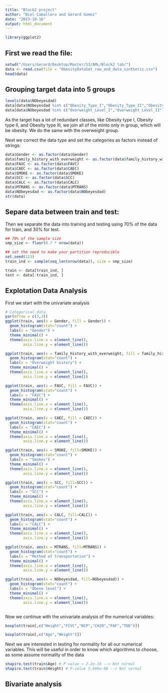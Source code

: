 ---
title: "Block2 project"
author: "Biel Caballero and Gerard Gomez"
date: "2023-10-16"
output: html_document
---

```{r}
library(ggplot2)
```

## First we read the file:
```{r}
setwd("/Users/Gerard/Desktop/Master/S3/AML/Block2 lab/")
data <- read.csv(file = "ObesityDataSet_raw_and_data_sinthetic.csv")
head(data)
```

## Grouping target data into 5 groups
```{r}
levels(data$NObeyesdad)
data[data$NObeyesdad %in% c("Obesity_Type_I","Obesity_Type_II","Obesity_Type_III"),17] <- "Obesity"
data[data$NObeyesdad %in% c("Overweight_Level_I","Overweight_Level_II"),17] <- "Overweight"
```
As the target has a lot of redundant classes, like Obesity type I, Obesity type II, and Obesity type III, we join all of the minto only in group, which will be obesity. We do the same with the overweight group.

Next we correct the data type and set the categories as factors instead of strings:
```{r}
data$Gender <- as.factor(data$Gender)
data$family_history_with_overweight <- as.factor(data$family_history_with_overweight)
data$FAVC <- as.factor(data$FAVC)
data$CAEC <- as.factor(data$CAEC)
data$SMOKE <- as.factor(data$SMOKE)
data$SCC <- as.factor(data$SCC)
data$CALC <- as.factor(data$CALC)
data$MTRANS <- as.factor(data$MTRANS)
data$NObeyesdad <- as.factor(data$NObeyesdad)
str(data)                
```

## Separe data between train and test:
Then we separate the data into training and testing using 70% of the data for train, and 30% for test. 
```{r}
## 70% of the sample size
smp_size <- floor(0.7 * nrow(data))

## set the seed to make your partition reproducible
set.seed(123)
train_ind <- sample(seq_len(nrow(data)), size = smp_size)

train <- data[train_ind, ]
test <- data[-train_ind, ]
```

## Explotation Data Analysis
First we start with the univariate analysis
```{r}
# Categorical data
par(mfrow = c(3,3))
ggplot(train, aes(x = Gender, fill = Gender)) + 
  geom_histogram(stat="count") + 
  labs(x = "Gender") + 
  theme_minimal() + 
  theme(axis.line.x = element_line(),
        axis.line.y = element_line())

ggplot(train, aes(x = family_history_with_overweight, fill = family_history_with_overweight)) + 
  geom_histogram(stat="count") + 
  labs(x = "Overweight history") + 
  theme_minimal() + 
  theme(axis.line.x = element_line(),
        axis.line.y = element_line())

ggplot(train, aes(x = FAVC, fill = FAVC)) + 
  geom_histogram(stat="count") + 
  labs(x = "FAVC") + 
  theme_minimal() + 
  theme(axis.line.x = element_line(),
        axis.line.y = element_line())

ggplot(train, aes(x = CAEC, fill = CAEC)) + 
  geom_histogram(stat="count") + 
  labs(x = "CAEC") + 
  theme_minimal() + 
  theme(axis.line.x = element_line(),
        axis.line.y = element_line())

ggplot(train, aes(x = SMOKE, fill=SMOKE)) + 
  geom_histogram(stat="count") + 
  labs(x = "Smokes") + 
  theme_minimal() + 
  theme(axis.line.x = element_line(),
        axis.line.y = element_line())

ggplot(train, aes(x = SCC, fill=SCC)) + 
  geom_histogram(stat="count") + 
  labs(x = "SCC") + 
  theme_minimal() + 
  theme(axis.line.x = element_line(),
        axis.line.y = element_line())

ggplot(train, aes(x = CALC, fill=CALC)) + 
  geom_histogram(stat="count") + 
  labs(x = "CALC") + 
  theme_minimal() + 
  theme(axis.line.x = element_line(),
        axis.line.y = element_line())

ggplot(train, aes(x = MTRANS, fill=MTRANS)) + 
  geom_histogram(stat="count") + 
  labs(x = "Method of transportation") + 
  theme_minimal() + 
  theme(axis.line.x = element_line(),
        axis.line.y = element_line())

ggplot(train, aes(x = NObeyesdad, fill=NObeyesdad)) + 
  geom_histogram(stat="count") + 
  labs(x = "Obese level") + 
  theme_minimal() + 
  theme(axis.line.x = element_line(),
        axis.line.y = element_line())



```

Now we continue with the univariate analysis of the numerical variables:
```{r}
boxplot(train[,c("Height","FCVC","NCP","CH2O","FAF","TUE")])
```
```{r}
boxplot(train[,c("Age","Weight")])
```
Next we are interested in testing for normality for all our numerical variables. This will be useful in order to know which algorithms to choose, as some assume normality of the data
```{r}
shapiro.test(train$Age) # P-value < 2.2e-16 --> Not normal
shapiro.test(train$Height) # P-value 5.686e-06 --> Not normal

```

## Bivariate analysis
